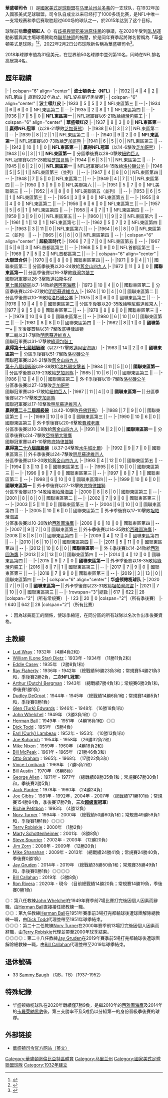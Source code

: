 {{NoteTA
|G1=USState
|G2=NFL
|T=zh-hans:华盛顿指挥官;zh-hant:華盛頓司令;
|1=zh-hans:指挥官;zh-hant:司令;
|2=zh-hans:红皮;zh-hant:紅人;
}}
{{Infobox NFL team
| name = 华盛顿司令
| logo = Washington Commanders logo.svg
| wordmark = Washingtoncommanders wordmark.svg
| division_hist =
* Eastern Division (1933–1949)
* American Conference (1950–1952)
* Eastern Division (1953–1966)
* Capitol Division (1967–1969)
* '''[[国家橄榄球联合会|国家橄榄球联合会]] (1970–至今)'''
** '''[[国家美式足球联会东区|东区]] (1970–至今)'''
| hist_yr = 2020
| founded = {{Start date and age|1932|7|9}}<ref>{{cite web|title=Washington Football Team Team Facts|url=https://www.profootballhof.com/teams/washington-football-team/team-facts/|publisher=NFL Enterprises|website=ProFootballHOF.com|access-date=September 22, 2020|dead-url=no|archive-date=2021-01-01|archive-url=https://web.archive.org/web/20210101230225/https://www.profootballhof.com/teams/washington-football-team/team-facts/}}</ref>
| NFL_start_yr = 1932
| uniform = [[File:Washington_football_team_unif.png|200px]]
| city = 马里兰州兰德奥佛
| colors = 红和金色<br />{{color box|#5A1414}} {{color box|#FFB612}}
| coach = Ron Rivera
| no_league_champs = 5
| no_conf_champs = 5
| no_div_champs = 15
| league_champs = <br />'''NFL冠軍'''：'''1937年，1942年<br />'''[[超级盃|超级盃]]：'''1982年（第十七屆），1987年（第二十二屆），1991年（第二十六屆）
| conf_champs = <br />'''國家聯會'''：'''1972年，1982年，1983年，1987年，1991年
| div_champs = <br />'''NFL東區'''：'''1936年，1937年，1940年，1942年，1943年，1945年<br />'''國聯東區：'''1972年，1983年，1984年，1987年，1991年，1999年，2012年，2015年，2020年
| stadium_years =
* {{le|Braves Field}} (1932)
* [[芬威球場|芬威球場]] (1933–1936)
* {{le|Griffith Stadium}} (1937–1960)
* [[羅伯特·F·甘迺迪紀念體育場|RFK體育場]] (1961–1996)
* '''[[联邦快递球场|联邦快递球场]] (1997–至今)'''
}}
'''華盛頓司令'''（{{lang|en|Washington Commanders}}）是[[國家美式足球聯盟|國家美式足球聯盟]]在[[马里兰州|马里兰州]][[兰多弗_(马里兰州)|兰多弗]]的一支球队，在1932年加入國家美式足球聯盟。司令队自成立以来已经打了1000多场比赛，是NFL中唯一一支常规赛和季后赛取胜超过600场的球队之一，於2015年达到了这个目标。

球隊前稱'''華盛頓紅人'''（{{lang|en|Washington Redskin}}）有[[美洲原住民吉祥物爭議|歧視與冒犯美洲原住民]]的爭議，在2020年受到[[Black_Lives_Matter|BLM]]運動影響與其主場球場贊助商[[聯邦快遞|聯邦快遞]]的施壓，於是同年賽季起將隊名暫稱為「華盛頓美式足球隊」<ref>{{Cite web|url=https://www.aljazeera.com/news/2020/7/3/blm-nfls-washington-redskins-announce-thorough-review-of-name|title=BLM: NFL’s Washington Redskins announce ‘thorough review’ of name|website=Al Jazeera|access-date=2021-05-02|archive-date=2021-02-28|archive-url=https://web.archive.org/web/20210228033259/https://www.aljazeera.com/news/2020/7/3/blm-nfls-washington-redskins-announce-thorough-review-of-name|dead-url=no}}</ref><ref>{{Cite web |url=https://www.washingtonpost.com/local/corporate-money-black-lives-matter-protests-and-elites-opinion-drive-redskins-name-change/2020/07/12/6103a6de-c2c6-11ea-b178-bb7b05b94af1_story.html |title=Corporate money, Black Lives Matter protests and elites’ opinion drove Redskins name change |access-date=2021-05-02 |archive-date=2020-11-29 |archive-url=https://web.archive.org/web/20201129092451/https://www.washingtonpost.com/local/corporate-money-black-lives-matter-protests-and-elites-opinion-drive-redskins-name-change/2020/07/12/6103a6de-c2c6-11ea-b178-bb7b05b94af1_story.html |dead-url=no |website=Washington Post }}</ref>，2022年2月2日公布球隊新名稱為華盛頓司令<ref name=":0">{{Cite web|title=Washington Football Team unveils new name: The Commanders|url=https://www.nbcnews.com/news/us-news/washington-commanders-washington-football-team-unveils-new-name-rcna14421|access-date=February 2, 2022|website=NBC News|archive-date=2022-05-11|archive-url=https://web.archive.org/web/20220511061745/https://www.nbcnews.com/news/us-news/washington-commanders-washington-football-team-unveils-new-name-rcna14421}}</ref>。

2018年球隊市值為31億美元，在世界前50名球隊中並列第10名，同時在NFL排名高居第4名。

== 歷年戰績 ==

{{Start NFL SBS}}
|-
| colspan="6" align="center" | '''波士頓勇士（NFL）'''
|-
|1932 || 4 || 4 || 2 || NFL第四 || ''直到1932年為止，NFL沒有舉行季後賽''
|-
| colspan="6" align="center" | '''波士頓红皮'''
|-
|1933 || 5 || 5 || 2 || NFL東區第三 || --
|-
|1934 || 6 || 6 || 0 || NFL東區第二 || --
|-
|1935 || 2 || 8 || 1 || NFL東區第四 || --
|-
|1936 || 7 || 5 || 0 || '''NFL東區第一''' || NFL冠軍賽以6-21敗給[[綠灣包裝工|綠灣包裝工]]
|-
| colspan="6" align="center" | '''華盛頓红皮'''
|-
|1937 || 8 || 3 || 0 || '''NFL東區第一''' || '''贏得NFL冠軍'''（以28-21擊敗[[芝加哥熊|芝加哥熊]]）
|-
|1938 || 6 || 3 || 2 || NFL東區第二 || --
|-
|1939 || 8 || 2 || 1 || NFL東區第二 || --
|-
|1940 || 9 || 2 || 0 || '''NFL東區第一''' || NFL冠軍賽以0-73敗給[[芝加哥熊|芝加哥熊]]
|-
|1941 || 6 || 5 || 0 || NFL東區第三 || --
|-
|1942 || 10 || 1 || 0 || '''NFL東區第一''' || '''贏得NFL冠軍'''（以14-6擊敗[[芝加哥熊|芝加哥熊]]）
|-
|1943 || 6 || 3 || 1 || '''NFL東區第一''' || 分區季後賽以28-0擊敗[[紐約巨人|紐約巨人]]<br />NFL冠軍賽以21-28敗給[[芝加哥熊|芝加哥熊]]
|-
|1944 || 6 || 3 || 1 || NFL東區第三 || --
|-
|1945 || 8 || 2 || 0 || '''NFL東區第一''' || NFL冠軍賽以14-15敗給[[克里夫蘭公羊|洛杉磯公羊]]
|-
|1946 || 5 || 5 || 1 || NFL東區第三（並列） || --
|-
|1947 || 4 || 8 || 0 || NFL東區第四 || --
|-
|1948 || 7 || 5 || 0 || NFL東區第二 || --
|-
|1949 || 4 || 7 || 1 || NFL東區第四 || --
|-
|1950 || 3 || 9 || 0 || NFL美聯第六 || --
|-
|1951 || 5 || 7 || 0 || NFL美聯第三 || --
|-
|1952 || 4 || 8 || 0 || NFL美聯第五（並列） || --
|-
|1953 || 6 || 5 || 1 || NFL東區第三 || --
|-
|1954 || 3 || 9 || 0 || NFL東區第五 || --
|-
|1955 || 8 || 4 || 0 || NFL東區第二 || --
|-
|1956 || 6 || 6 || 0 || NFL東區第三 || --
|-
|1957 || 5 || 6 || 1 || NFL東區第四 || --
|-
|1958 || 4 || 7 || 1 || NFL東區第四 || --
|-
|1959 || 3 || 9 || 0 || NFL東區第五 || --
|-
|1960 || 1 || 9 || 2 || NFL東區第六 || --
|-
|1961 || 1 || 12 || 1 || NFL東區第七 || --
|-
|1962 || 5 || 7 || 2 || NFL東區第四 || --
|-
|1963 || 3 || 11 || 0 || NFL東區第六 || --
|-
|1964 || 6 || 8 || 0 || NFL東區第三（並列） || --
|-
|1965 || 6 || 8 || 0 || NFL東區第四 || --
|-
| colspan="6" align="center" | '''超級盃時代'''
|-
|1966 || 7 || 7 || 0 || NFL東區第五 || --
|-
|1967 || 5 || 6 || 3 || NFL首都區第三 || --
|-
|1968 || 5 || 9 || 0 || NFL首都區第三 || --
|-
|1969 || 7 || 5 || 2 || NFL首都區第二 || --
|-
| colspan="6" align="center" | '''大聯盟合併'''
|-
|1970 || 6 || 8 || 0 || 國聯東區第四 || --
|-
|1971 || 9 || 4 || 1 || 國聯東區第二 || 分區季後賽以20-24敗給[[舊金山四九人|舊金山四九人]]
|-
|1972 || 11 || 3 || 0 || '''國聯東區第一''' || 分區季後賽以16-3擊敗[[綠灣包裝工|綠灣包裝工]]<br />國聯冠軍賽以26-3擊敗[[達拉斯牛仔|達拉斯牛仔]]<br />[[第七屆超級碗|第七屆超級碗]]以7-14敗給[[邁阿密海豚|邁阿密海豚]]
|-
|1973 || 10 || 4 || 0 || 國聯東區第二 || 分區季後賽以20-27敗給[[明尼蘇達維京人|明尼蘇達維京人]]
|-
|1974 || 10 || 4 || 0 || 國聯東區第二 || 分區季後賽以10-19敗給[[洛杉磯公羊|洛杉磯公羊]]
|-
|1975 || 8 || 6 || 0 || 國聯東區第三 || --
|-
|1976 || 10 || 4 || 0 || 國聯東區第二 || 分區季後賽以20-35敗給[[明尼蘇達維京人|明尼蘇達維京人]]
|-
|1977 || 9 || 5 || 0 || 國聯東區第二 || --
|-
|1978 || 8 || 8 || 0 || 國聯東區第三 || --
|-
|1979 || 10 || 6 || 0 || 國聯東區第三 || --
|-
|1980 || 6 || 10 || 0 || 國聯東區第三 || --
|-
|1981 || 8 || 8 || 0 || 國聯東區第四 || --
|-
|1982 || 8 || 1 || 0 || '''國聯第一'''+ || 季後賽首輪以31-7擊敗[[底特律雄獅|底特律雄獅]]<br />第二輪以21-7擊敗[[明尼蘇達維京人|明尼蘇達維京人]]<br />國聯冠軍賽以31-17擊敗[[綠灣包裝工|綠灣包裝工]]<br />'''贏得[[第十七屆超級碗|第十七屆超級碗]]'''（以27-17擊敗[[邁阿密海豚|邁阿密海豚]]）
|-
|1983 || 14 || 2 || 0 || '''國聯東區第一''' || 分區季後賽以51-7擊敗[[洛杉磯公羊|洛杉磯公羊]]<br />國聯冠軍賽以24-21擊敗[[舊金山四九人|舊金山四九人]]<br />[[第十八屆超級碗|第十八屆超級碗]]以9-38敗給[[奧克蘭突擊者|洛杉磯突擊者]]
|-
|1984 || 11 || 5 || 0 || '''國聯東區第一''' || 分區季後賽以19-23敗給[[芝加哥熊|芝加哥熊]]
|-
|1985 || 10 || 6 || 0 || 國聯東區第三 || --
|-
|1986 || 12 || 4 || 0 || 國聯東區第二 || 外卡季後賽以19-7擊敗[[洛杉磯公羊|洛杉磯公羊]]<br />分區季後賽以27-13擊敗[[芝加哥熊|芝加哥熊]]<br />國聯冠軍賽以0-17敗給[[紐約巨人|紐約巨人]]
|-
|1987 || 11 || 4 || 0 || '''國聯東區第一''' || 分區季後賽以21-17擊敗[[芝加哥熊|芝加哥熊]]<br />國聯冠軍賽以17-10擊敗[[明尼蘇達維京人|明尼蘇達維京人]]<br />'''贏得[[第二十二屆超級碗|第二十二屆超級碗]]'''（以42-10擊敗[[丹佛野馬|丹佛野馬]]）
|-
|1988 || 7 || 9 || 0 || 國聯東區第三 || --
|-
|1989 || 10 || 6 || 0 || 國聯東區第三 || --
|-
|1990 || 10 || 6 || 0 || 國聯東區第三 || 外卡季後賽以20-6擊敗[[費城老鷹|費城老鷹]]<br />分區季後賽以10-28敗給[[舊金山四九人|舊金山四九人]]
|-
|1991 || 14 || 2 || 0 || '''國聯東區第一''' || 分區季後賽以24-7擊敗[[亞特蘭大獵鷹|亞特蘭大獵鷹]]<br />國聯冠軍賽以41-10擊敗[[底特律雄獅|底特律雄獅]]<br />'''贏得[[第二十六屆超級碗|第二十六屆超級碗]]'''（以37-24擊敗[[水牛城比爾|水牛城比爾]]）
|-
|1992 || 9 || 7 || 0 || 國聯東區第三 || 外卡季後賽以24-7擊敗[[明尼蘇達維京人|明尼蘇達維京人]]<br />分區季後賽以13-20敗給[[舊金山四九人|舊金山四九人]]
|-
|1993 || 4 || 12 || 0 || 國聯東區第五 || --
|-
|1994 || 3 || 13 || 0 || 國聯東區第五 || --
|-
|1995 || 6 || 10 || 0 || 國聯東區第三 || --
|-
|1996 || 9 || 7 || 0 || 國聯東區第三 || --
|-
|1997 || 8 || 7 || 1 || 國聯東區第二 || --
|-
|1998 || 6 || 10 || 0 || 國聯東區第四 || --
|-
|1999 || 10 || 6 || 0 || '''國聯東區第一''' || 外卡季後賽以27-13擊敗[[底特律雄獅|底特律雄獅]]<br />分區季後賽以13-14敗給[[坦帕灣海盜|坦帕灣海盜]]
|-
|2000 || 8 || 8 || 0 || 國聯東區第三 || --
|-
|2001 || 8 || 8 || 0 || 國聯東區第二 || --
|-
|2002 || 7 || 9 || 0 || 國聯東區第三 || --
|-
|2003 || 5 || 11 || 0 || 國聯東區第三 || --
|-
|2004 || 6 || 10 || 0 || 國聯東區第四 || --
|-
|2005 || 10 || 6 || 0 || 國聯東區第二 || 外卡季後賽以17-10擊敗[[坦帕灣海盜|坦帕灣海盜]]<br />分區季後賽以10-20敗給[[西雅圖海鷹|西雅圖海鷹]]
|-
|2006 || 6 || 10 || 0 || 國聯東區第四 || --
|-
|2007 || 9 || 7 || 0 || 國聯東區第三 || 外卡季後賽以14-35敗給[[西雅圖海鷹|西雅圖海鷹]]
|-
|2008 || 8 || 8 || 0 || 國聯東區第四 || --
|-
|2009 || 4 || 12 || 0 || 國聯東區第四 || --
|-
|2010 || 6 || 10 || 0 || 國聯東區第四 || --
|-
|2011 || 5 || 11 || 0 || 國聯東區第四 || --
|-
|2012 || 10 || 6 || 0 || '''國聯東區第一''' || 外卡季後賽以14-24敗給[[西雅圖海鷹|西雅圖海鷹]]
|-
|2013 || 3 || 13 || 0 || 國聯東區第四 || --
|-
|2014 || 4 || 12 || 0 || 國聯東區第四 || --
|-
|2015 || 9 || 7 || 0 || '''國聯東區第一''' || 外卡季後賽以18-35敗給[[綠灣包裝工|綠灣包裝工]]
|-
|2016 || 8 || 7 || 1 || 國聯東區第三 || --
|-
|2017 || 7 || 9 || 0 || 國聯東區第三 || --
|-
|2018 || 7 || 9 || 0 || 國聯東區第三 || --
|-
|2019 || 3 || 13 || 0 || 國聯東區第四 || --
|-
| colspan="6" align="center" | '''华盛顿橄榄球队'''
|-
|2020 || 7 || 9 || 0 || '''國聯東區第一''' || 外卡季後賽以23-31敗給[[坦帕灣海盜|坦帕灣海盜]] 
|-
|2021 || 7 || 10 || 0 || 國聯東區第三 || --
|-
!rowspan="3"|總數 || 617 || 622 || 28
|colspan="2"|（所有常規賽）
|-
! 23 || 20 || 0
|colspan="2"|（所有季後賽）
|-
! 640 || 642 || 28
|colspan="2"|（所有比賽）
{{end box}}

+ ：因為球員罷工的關係，使球季縮短，在同分區的所有球隊以名次作出季後賽資格。

== 主教練 ==
{{main|華盛頓紅人主教練}}

*[[Lud_Wray|Lud Wray]]：1932年 （4勝4負2和）
*[[William_(Lone_Star)_Dietz|William (Lone Star) Dietz]]：1933年 - 1934年 （11勝11負2和）
*[[Eddie_Casey|Eddie Casey]]：1935年 （2勝8負1和）
*[[Ray_Flaherty|Ray Flaherty]]：1936年 - 1942年 （總戰績56勝23負3和；常規賽54勝21負3和，季後賽2勝2負，'''二次NFL冠軍'''）
*[[Arthur_(Dutch)_Bergman|Arthur (Dutch) Bergman]]：1943年 （總戰績7勝4負1和；常規賽6勝3負1和，季後賽1勝1負）
*[[Dudley_DeGroot|Dudley DeGroot]]：1944年 - 1945年 （總戰績14勝6負1和；常規賽14勝5負1和，季後賽0勝1負）
*[[Glen_(Turk)_Edwards|Glen (Turk) Edwards]]：1946年 - 1948年 （16勝18負1和）
*[[John_Whelchel|John Whelchel]]：1949年 （3勝3負1和）◎
*[[Herman_Ball|Herman Ball]]：1949年 - 1951年 （4勝16負1和）◎◎
*[[Dick_Todd|Dick Todd]]：1951年 （5勝4負）
*[[Earl_(Curly)_Lambeau|Earl (Curly) Lambeau]]：1952年 - 1953年 （10勝13負1和）
*[[Joe_Kuharich|Joe Kuharich]]：1954年 - 1958年 （26勝32負2和）
*[[Mike_Nixon|Mike Nixon]]：1959年 - 1960年 （4勝18負2和）
*[[Bill_McPeak|Bill McPeak]]：1961年 - 1965年 （21勝46負3和）
*[[Otto_Graham|Otto Graham]]：1965年 - 1968年 （17勝22負3和）
*[[Vince_Lombardi|Vince Lombardi]]：1969年 （7勝5負2和）
*[[Bill_Austin|Bill Austin]]：1970年 （6勝8負）
*[[George_Allen|George Allen]]：1971年 - 1977年 （總戰績69勝35負1和；常規賽67勝30負1和，季後賽2勝5負）
*[[Jack_Pardee|Jack Pardee]]：1978年 - 1980年 （24勝24負）
*[[Joe_Gibbs|Joe Gibbs]]：1981年 - 1992年，2004年 - 2007年 （總戰績171勝101負；常規賽154勝94負，季後賽17勝7負，'''三次[[超级盃|超级盃]]冠軍'''）
*[[Richie_Petitbon|Richie Petitbon]]：1993年 （4勝12負）
*[[Norv_Turner|Norv Turner]]：1994年 - 2000年 （總戰績50勝60負1和；常規賽49勝59負1和，季後賽1勝1負）◎◎◎
*[[Terry_Robiskie|Terry Robiskie]]：2000年 （1勝2負）
*[[Marty_Schottenheimer|Marty Schottenheimer]]：2001年 （8勝8負）
*[[Steve_Spurrier|Steve Spurrier]]：2002年 - 2003年 （12勝20負）
*[[Jim_Zorn|Jim Zorn]]：2008年 - 2009年 （12勝20負）
*[[Mike_Shanahan|Mike Shanahan]]：2009年 - 2013年 （總戰績24勝41負；常規賽24勝40負，季後賽0勝1負）
*[[Jay_Gruden|Jay Gruden]]：2014年 - 2019年 （總戰績35勝50負1和；常規賽35勝49負1和，季後賽0勝1負）◎◎◎◎
*[[Bill_Callahan|Bill Callahan]]：2019年 （3勝8負）
*[[Ron_Rivera|Ron Rivera]]：2020年 - 現今 （目前總戰績14勝20負；常規賽14勝19負，季後賽0勝1負）


◎：第八任教練[[John_Whelchel|John Whelchel]]在1949年賽季前7場比賽打完後因個人因素而辭職，由[[Herman_Ball|Herman Ball]]直接接任總教練一職。<br />
◎◎：第九任教練[[Herman_Ball|Herman Ball]]在1951年賽季前3場打完都輸球後遭球團解除總教練一職，由[[Dick_Todd|Dick Todd]]代理並帶至1951年球季結束。<br />
◎◎◎：第二十二任教練[[Norv_Turner|Norv Turner]]在2000年賽季前13場打完後因個人因素而辭職，由[[Terry_Robiskie|Terry Robiskie]]代理並帶至2000年球季結束。<br />
◎◎◎◎：第二十八任教練[[Jay_Gruden|Jay Gruden]]在2019年賽季前5場打完都輸球後遭球團解除總教練一職，由[[Bill_Callahan|Bill Callahan]]代理並帶至2019年球季結束。<br />

== 退休號碼 ==
*33  [[Sammy_Baugh|Sammy Baugh]] （QB，TB）（1937-1952）

== 特殊紀錄 ==
*华盛顿橄榄球队在2020年戰績僅7勝9負，是繼2010年的[[西雅圖海鷹|西雅圖海鷹]]及2014年的[[卡羅萊納黑豹|卡羅萊納黑豹]]後，第三支勝率不及5成仍以分組第一的身份晉級季後賽的球隊。

== 外部链接 ==
* [https://www.commanders.com/ 華盛頓司令官方网站（英文）]{{Wayback|url=http://www.redskins.com/ |date=20081120102404 }}

{{NFL}}

[[Category:華盛頓哥倫比亞特區體育|Category:華盛頓哥倫比亞特區體育]]
[[Category:马里兰州|Category:马里兰州]]
[[Category:國家美式足球聯盟球隊|Category:國家美式足球聯盟球隊]]
[[Category:1932年建立|Category:1932年建立]]